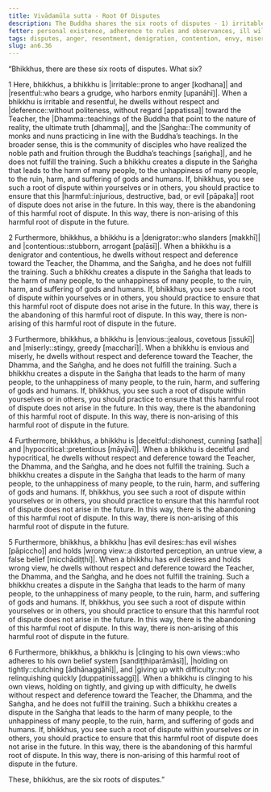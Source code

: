 ```yaml
---
title: Vivādamūla sutta - Root Of Disputes
description: The Buddha shares the six roots of disputes - 1) irritable nature and resentment, 2) denigration and contention, 3) envy and miserliness, 4) deceit and hypocrisy, 5) evil desires and wrong view, 6) clinging to views, holding on to them, and insisting on them - that lead to one not fulfilling the training, to dispute in the community, and to the harm and suffering of many.
fetter: personal existence, adherence to rules and observances, ill will, conceit, ignorance
tags: disputes, anger, resentment, denigration, contention, envy, miserliness, deceit, hypocrisy, evil desires, wrong view, clinging, views, training, harm, suffering, community, saṅgha, Dhamma, Teacher, respect, deference, politeness
slug: an6.36
---
```


“Bhikkhus, there are these six roots of disputes. What six?

1 Here, bhikkhus, a bhikkhu is |irritable::prone to anger [kodhana]| and |resentful::who bears a grudge, who harbors enmity [upanāhī]|. When a bhikkhu is irritable and resentful, he dwells without respect and |deference::without politeness, without regard [appatissa]| toward the Teacher, the |Dhamma::teachings of the Buddha that point to the nature of reality, the ultimate truth [dhamma]|, and the |Saṅgha::The community of monks and nuns practicing in line with the Buddha’s teachings. In the broader sense, this is the community of disciples who have realized the noble path and fruition through the Buddha’s teachings [saṅgha]|, and he does not fulfill the training. Such a bhikkhu creates a dispute in the Saṅgha that leads to the harm of many people, to the unhappiness of many people, to the ruin, harm, and suffering of gods and humans. If, bhikkhus, you see such a root of dispute within yourselves or in others, you should practice to ensure that this |harmful::injurious, destructive, bad, or evil [pāpaka]| root of dispute does not arise in the future. In this way, there is the abandoning of this harmful root of dispute. In this way, there is non-arising of this harmful root of dispute in the future.

2 Furthermore, bhikkhus, a bhikkhu is a |denigrator::who slanders [makkhī]| and |contentious::stubborn, arrogant [paḷāsī]|. When a bhikkhu is a denigrator and contentious, he dwells without respect and deference toward the Teacher, the Dhamma, and the Saṅgha, and he does not fulfill the training. Such a bhikkhu creates a dispute in the Saṅgha that leads to the harm of many people, to the unhappiness of many people, to the ruin, harm, and suffering of gods and humans. If, bhikkhus, you see such a root of dispute within yourselves or in others, you should practice to ensure that this harmful root of dispute does not arise in the future. In this way, there is the abandoning of this harmful root of dispute. In this way, there is non-arising of this harmful root of dispute in the future.

3 Furthermore, bhikkhus, a bhikkhu is |envious::jealous, covetous [issukī]| and |miserly::stingy, greedy [maccharī]|. When a bhikkhu is envious and miserly, he dwells without respect and deference toward the Teacher, the Dhamma, and the Saṅgha, and he does not fulfill the training. Such a bhikkhu creates a dispute in the Saṅgha that leads to the harm of many people, to the unhappiness of many people, to the ruin, harm, and suffering of gods and humans. If, bhikkhus, you see such a root of dispute within yourselves or in others, you should practice to ensure that this harmful root of dispute does not arise in the future. In this way, there is the abandoning of this harmful root of dispute. In this way, there is non-arising of this harmful root of dispute in the future.

4 Furthermore, bhikkhus, a bhikkhu is |deceitful::dishonest, cunning [saṭha]| and |hypocritical::pretentious [māyāvī]|. When a bhikkhu is deceitful and hypocritical, he dwells without respect and deference toward the Teacher, the Dhamma, and the Saṅgha, and he does not fulfill the training. Such a bhikkhu creates a dispute in the Saṅgha that leads to the harm of many people, to the unhappiness of many people, to the ruin, harm, and suffering of gods and humans. If, bhikkhus, you see such a root of dispute within yourselves or in others, you should practice to ensure that this harmful root of dispute does not arise in the future. In this way, there is the abandoning of this harmful root of dispute. In this way, there is non-arising of this harmful root of dispute in the future.

5 Furthermore, bhikkhus, a bhikkhu |has evil desires::has evil wishes [pāpiccho]| and holds |wrong view::a distorted perception, an untrue view, a false belief [micchādiṭṭhi]|. When a bhikkhu has evil desires and holds wrong view, he dwells without respect and deference toward the Teacher, the Dhamma, and the Saṅgha, and he does not fulfill the training. Such a bhikkhu creates a dispute in the Saṅgha that leads to the harm of many people, to the unhappiness of many people, to the ruin, harm, and suffering of gods and humans. If, bhikkhus, you see such a root of dispute within yourselves or in others, you should practice to ensure that this harmful root of dispute does not arise in the future. In this way, there is the abandoning of this harmful root of dispute. In this way, there is non-arising of this harmful root of dispute in the future.

6 Furthermore, bhikkhus, a bhikkhu is |clinging to his own views::who adheres to his own belief system [sandiṭṭhiparāmāsī]|, |holding on tightly::clutching [ādhānaggāhī]|, and |giving up with difficulty::not relinquishing quickly [duppaṭinissaggī]|. When a bhikkhu is clinging to his own views, holding on tightly, and giving up with difficulty, he dwells without respect and deference toward the Teacher, the Dhamma, and the Saṅgha, and he does not fulfill the training. Such a bhikkhu creates a dispute in the Saṅgha that leads to the harm of many people, to the unhappiness of many people, to the ruin, harm, and suffering of gods and humans. If, bhikkhus, you see such a root of dispute within yourselves or in others, you should practice to ensure that this harmful root of dispute does not arise in the future. In this way, there is the abandoning of this harmful root of dispute. In this way, there is non-arising of this harmful root of dispute in the future.

These, bhikkhus, are the six roots of disputes.”